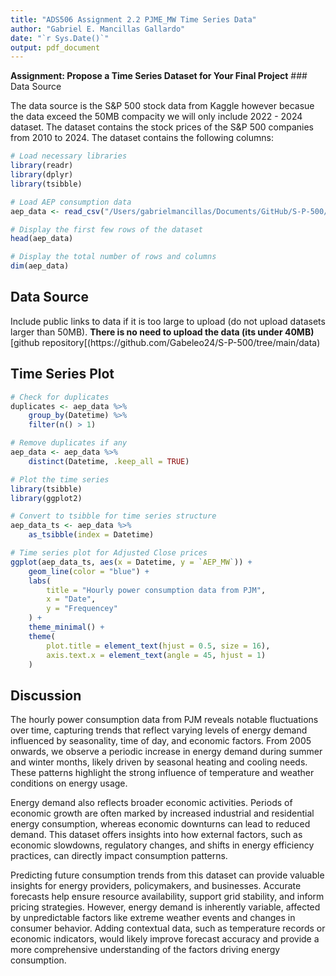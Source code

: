 ```yaml
---
title: "ADS506 Assignment 2.2 PJME_MW Time Series Data"
author: "Gabriel E. Mancillas Gallardo"
date: "`r Sys.Date()`"
output: pdf_document
---
```


**Assignment: Propose a Time Series Dataset for Your Final Project**
### Data Source

The data source is the S&P 500 stock data from Kaggle however becasue the data exceed the 50MB compacity we will only include 2022 - 2024 dataset. The dataset contains the stock prices of the S&P 500 companies from 2010 to 2024. The dataset contains the following columns:

```r
# Load necessary libraries
library(readr)
library(dplyr)
library(tsibble)

# Load AEP consumption data
aep_data <- read_csv("/Users/gabrielmancillas/Documents/GitHub/S-P-500/AEP_hourly.csv")

# Display the first few rows of the dataset
head(aep_data)

# Display the total number of rows and columns
dim(aep_data)

```

## Data Source

Include public links to data if it is too large to upload (do not upload datasets larger than 50MB). **There is no need to upload the data (its under 40MB)** [github repository[(https://github.com/Gabeleo24/S-P-500/tree/main/data)

## Time Series Plot

```r
# Check for duplicates
duplicates <- aep_data %>%
    group_by(Datetime) %>%
    filter(n() > 1)

# Remove duplicates if any
aep_data <- aep_data %>%
    distinct(Datetime, .keep_all = TRUE)

```

```r
# Plot the time series
library(tsibble)
library(ggplot2)

# Convert to tsibble for time series structure
aep_data_ts <- aep_data %>%
    as_tsibble(index = Datetime)

# Time series plot for Adjusted Close prices
ggplot(aep_data_ts, aes(x = Datetime, y = `AEP_MW`)) +
    geom_line(color = "blue") +
    labs(
        title = "Hourly power consumption data from PJM",
        x = "Date",
        y = "Frequencey"
    ) +
    theme_minimal() +
    theme(
        plot.title = element_text(hjust = 0.5, size = 16),
        axis.text.x = element_text(angle = 45, hjust = 1)
    )
```

## Discussion

The hourly power consumption data from PJM reveals notable fluctuations over time, capturing trends that reflect varying levels of energy demand influenced by seasonality, time of day, and economic factors. From 2005 onwards, we observe a periodic increase in energy demand during summer and winter months, likely driven by seasonal heating and cooling needs. These patterns highlight the strong influence of temperature and weather conditions on energy usage.

Energy demand also reflects broader economic activities. Periods of economic growth are often marked by increased industrial and residential energy consumption, whereas economic downturns can lead to reduced demand. This dataset offers insights into how external factors, such as economic slowdowns, regulatory changes, and shifts in energy efficiency practices, can directly impact consumption patterns.

Predicting future consumption trends from this dataset can provide valuable insights for energy providers, policymakers, and businesses. Accurate forecasts help ensure resource availability, support grid stability, and inform pricing strategies. However, energy demand is inherently variable, affected by unpredictable factors like extreme weather events and changes in consumer behavior. Adding contextual data, such as temperature records or economic indicators, would likely improve forecast accuracy and provide a more comprehensive understanding of the factors driving energy consumption.
